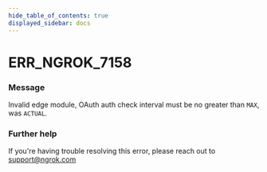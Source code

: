 ```yaml
---
hide_table_of_contents: true
displayed_sidebar: docs
---
```



# ERR_NGROK_7158

### Message

Invalid edge module, OAuth auth check interval must be no greater than `MAX`, was `ACTUAL`.

### Further help

If you're having trouble resolving this error, please reach out to [support@ngrok.com](mailto:support@ngrok.com?subject=Help%20with%20ERR_NGROK_7158)

<ErrorDetails error="err_ngrok_7158" />
